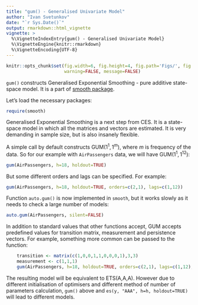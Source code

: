 ```yaml
---
title: "gum() - Generalised Univariate Model"
author: "Ivan Svetunkov"
date: "`r Sys.Date()`"
output: rmarkdown::html_vignette
vignette: >
  %\VignetteIndexEntry{gum() - Generalised Univariate Model}
  %\VignetteEngine{knitr::rmarkdown}
  %\VignetteEncoding{UTF-8}
---
```


```r
knitr::opts_chunk$set(fig.width=6, fig.height=4, fig.path='Figs/', fig.show='hold',
                      warning=FALSE, message=FALSE)
```

`gum()` constructs Generalised Exponential Smoothing - pure additive state-space model. It is a part of [smooth package](smooth.html).

Let's load the necessary packages:
```r
require(smooth)
```

Generalised Exponential Smoothing is a next step from CES. It is a state-space model in which all the matrices and vectors are estimated. It is very demanding in sample size, but is also insanely flexible.

A simple call by default constructs GUM$(1^1,1^m)$, where $m$ is frequency of the data. So for our example with `AirPassengers` data, we will have GUM$(1^1,1^{12})$:

```r
gum(AirPassengers, h=18, holdout=TRUE)
```

But some different orders and lags can be specified. For example:
```r
gum(AirPassengers, h=18, holdout=TRUE, orders=c(2,1), lags=c(1,12))
```

Function `auto.gum()` is now implemented in `smooth`, but it works slowly as it needs to check a large number of models:
```r
auto.gum(AirPassengers, silent=FALSE)
```

In addition to standard values that other functions accept, GUM accepts predefined values for transition matrix, measurement and persistence vectors. For example, something more common can be passed to the function:
```r
	transition <- matrix(c(1,0,0,1,1,0,0,0,1),3,3)
	measurement <- c(1,1,1)
	gum(AirPassengers, h=18, holdout=TRUE, orders=c(2,1), lags=c(1,12), transition=transition, measurement=measurement)
```

The resulting model will be equivalent to ETS(A,A,A). However due to different initialisation of optimisers and different method of number of parameters calculation, `gum()` above and `es(y, "AAA", h=h, holdout=TRUE)` will lead to different models.
